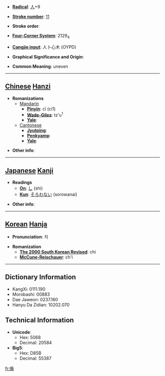 * '''[[Wiktionary:Chinese radical index| Radical]]''': [[Wiktionary:Chinese radical index 人|人]]+9

* '''[[Wiktionary:Chinese total strokes index|Stroke number]]''': [[Wiktionary:Chinese total strokes index 11|11]]

* '''Stroke order''': 

* '''[[Wiktionary:Chinese four corner index|Four-Corner System]]''': 2129<sub>4</sub>

* '''[[Wiktionary:Chinese Cangjie index|Cangjie input]]''': 人卜心木 (OYPD)

* '''Graphical Significance and Origin''': 

* '''Common Meaning''': uneven

----

== [[Chinese]] [[Hanzi]] ==

* '''Romanizations'''
** [[Mandarin]]
*** '''[[Pinyin]]''': cī (ci1)
*** '''[[Wade-Giles]]''': tz'u<sup>1</sup>
*** '''[[Yale]]''': 
**[[Cantonese]]
***'''[[Jyutping]]''':
***'''[[Penkyamp]]''': 
***'''[[Yale]]''': 

* '''Other info''': 

----

== [[Japanese]] [[Kanji]] ==

* '''Readings'''
** '''[[On]]''': [[し]] (shi)
** '''[[Kun]]''': [[そろわない]] (sorowanai)

* '''Other info''':  

----

== [[Korean]] [[Hanja]] ==

* '''Pronunciation''': 치

* '''Romanization'''
** '''[[The 2000 South Korean Revised Romanization|The 2000 South Korean Revised]]''': chi
** '''[[McCune-Reischauer]]''': ch'i

----

== Dictionary Information ==

* KangXi: 0111.190
* Morobashi: 00883
* Dae Jaweon: 0237.160
* Hanyu Da Zidian: 10202.070

== Technical Information ==

* '''Unicode''':
** Hex: 5068
** Decimal: 20584
* '''Big5''':
** Hex: D85B
** Decimal: 55387

[[fr:偨]]